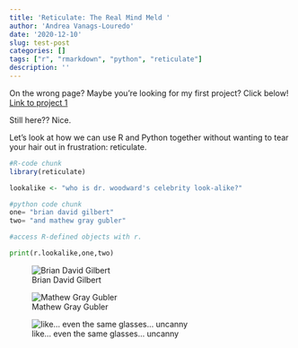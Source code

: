 ```yaml
---
title: 'Reticulate: The Real Mind Meld '
author: 'Andrea Vanags-Louredo'
date: '2020-12-10'
slug: test-post
categories: []
tags: ["r", "rmarkdown", "python", "reticulate"]
description: ''
---
```


On the wrong page? Maybe you're looking for my first project? Click below!
[Link to project 1](/projects/project1/)

Still here?? Nice. 

Let's look at how we can use R and Python together without wanting to tear your hair out in frustration: reticulate.

```r
#R-code chunk
library(reticulate)

lookalike <- "who is dr. woodward's celebrity look-alike?"
```

```python
#python code chunk
one= "brian david gilbert"
two= "and mathew gray gubler"

#access R-defined objects with r.

print(r.lookalike,one,two)
```

![Brian David Gilbert](/post/2020-12-10-andrea-s-first-post_files/IMG_8572.PNG)

![Mathew Gray Gubler](/post/2020-12-10-andrea-s-first-post_files/Matthew_Gray_Gubler_glasses.jpg)

![like... even the same glasses... uncanny ](/post/2020-12-10-andrea-s-first-post_files/gubler_2.jpg)
